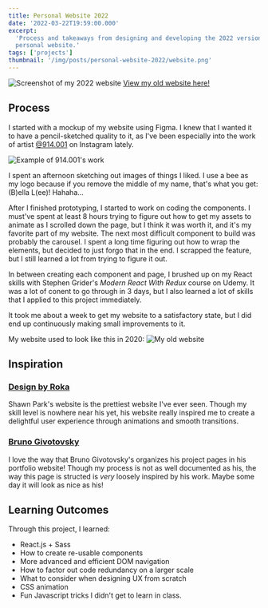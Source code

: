 ```yaml
---
title: Personal Website 2022
date: '2022-03-22T19:59:00.000'
excerpt:
  'Process and takeaways from designing and developing the 2022 version of my
  personal website.'
tags: ['projects']
thumbnail: '/img/posts/personal-website-2022/website.png'
---
```


![Screenshot of my 2022 website](/img/posts/personal-website-2022/website.png)
[View my old website here!](https://2022.bellalee.com)

## Process

I started with a mockup of my website using Figma. I knew that I wanted it to
have a pencil-sketched quality to it, as I've been especially into the work of
artist [@914.001](https://www.instagram.com/914.001/) on Instagram lately.

![Example of 914.001's work](/img/posts/personal-website-2022/914001.png)

I spent an afternoon sketching out images of things I liked. I use a bee as my
logo because if you remove the middle of my name, that's what you get: (B)ella
L(ee)! Hahaha...

After I finished prototyping, I started to work on coding the components. I
must've spent at least 8 hours trying to figure out how to get my assets to
animate as I scrolled down the page, but I think it was worth it, and it's my
favorite part of my website. The next most difficult component to build was
probably the carousel. I spent a long time figuring out how to wrap the
elements, but decided to just forgo that in the end. I scrapped the feature, but
I still learned a lot from trying to figure it out.

In between creating each component and page, I brushed up on my React skills
with Stephen Grider's _Modern React With Redux_ course on Udemy. It was a lot of
conent to go through in 3 days, but I also learned a lot of skills that I
applied to this project immediately.

It took me about a week to get my website to a satisfactory state, but I did end
up continuously making small improvements to it.

My website used to look like this in 2020:
![My old website](/img/posts/personal-website-2022/old-design.png)

## Inspiration

### [Design by Roka](https://www.designbyroka.com/)

Shawn Park's website is the prettiest website I've ever seen. Though my skill
level is nowhere near his yet, his website really inspired me to create a
delightful user experience through animations and smooth transitions.

### [Bruno Givotovsky](https://www.brunog.design/)

I love the way that Bruno Givotovsky's organizes his project pages in his
portfolio website! Though my process is not as well documented as his, the way
this page is structed is _very_ loosely inspired by his work. Maybe some day it
will look as nice as his!

## Learning Outcomes

Through this project, I learned:

- React.js + Sass
- How to create re-usable components
- More advanced and efficient DOM navigation
- How to factor out code redundancy on a larger scale
- What to consider when designing UX from scratch
- CSS animation
- Fun Javascript tricks I didn't get to learn in class.
